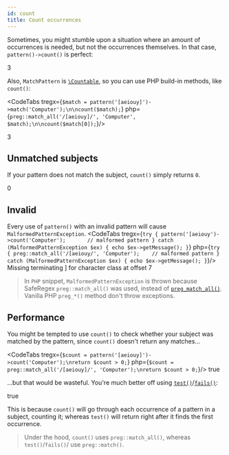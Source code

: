 ```yaml
---
id: count
title: Count occurrences
---
```



Sometimes, you might stumble upon a situation where an amount of occurrences is needed, but not the occurrences
themselves. In that case, `pattern()->count()` is perfect:

<CodeTabs
      tregx="return pattern('[aeiouy]')->count('Computer');"
      php="return preg::match_all('/[aeiouy]/', 'Computer');"/>
<Result>3</Result>

Also, `MatchPattern` is [`\Countable`], so you can use PHP build-in methods, like `count()`:

<CodeTabs
      tregx={`$match = pattern('[aeiouy]')->match('Computer');\n\ncount($match);`}
      php={`preg::match_all('/[aeiouy]/', 'Computer', $match);\n\ncount($match[0]);`}/>

<!--T-Regx:{return-at(last)}-->
<!--PHP:{return-at(last)}-->
<Result>3</Result>

## Unmatched subjects

If your pattern does not match the subject, `count()` simply returns `0`.

<CodeTabs
    tregx="return pattern('[0-9]')->count('Computer');"
    php="return preg::match_all('/[0-9]/', 'Computer');"/>
<Result>0</Result>

## Invalid

Every use of `pattern()` with an invalid pattern will cause `MalformedPatternException`.
<CodeTabs
    tregx={`try {
    pattern('[aeiouy')->count('Computer');       // malformed pattern
}
catch (MalformedPatternException $ex) {
    echo $ex->getMessage();
}`}
    php={`try {
    preg::match_all('/[aeiouy/', 'Computer');    // malformed pattern
}
catch (MalformedPatternException $ex) {
    echo $ex->getMessage();
}`}/>
<Result text>Missing terminating ] for character class at offset 7</Result>

> In `PHP` snippet, `MalformedPatternException` is thrown because SafeRegex `preg::match_all()` was used, instead
> of [`preg_match_all()`]. Vanilla PHP `preg_*()` method don't throw exceptions.

## Performance

You might be tempted to use `count()` to check whether your subject was matched by the pattern, since `count()` doesn't
return any matches...

<CodeTabs
    tregx={`$count = pattern('[aeiouy]')->count('Computer');\nreturn $count > 0;`}
    php={`$count = preg::match_all('/[aeiouy]/', 'Computer');\nreturn $count > 0;`}/>
<Result>true</Result>

...but that would be wasteful. You're much better off using
[`test()`](match.mdx#test-a-subject)/[`fails()`](match.mdx#test-a-subject):

<CodeTabs
    tregx="return pattern('[aeiouy]')->test('Computer');"
    php="return preg::match('/[aeiouy]/', 'Computer') > 0;"/>
<Result>true</Result>

This is because `count()` will go through each occurrence of a pattern in a subject, counting it; whereas `test()`
will return right after it finds the first occurrence.

> Under the hood, `count()` uses `preg::match_all()`, whereas `test()`/`fails()`/ use `preg::match()`.

[`\Countable`]: https://www.php.net/manual/en/class.countable.php
[`preg_match_all()`]: https://www.php.net/manual/en/function.preg-match-all.php

